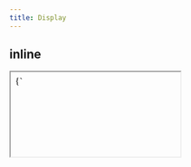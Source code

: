 ```yaml
---
title: Display
---
```


## inline

<iframe style={{border: 'none', width: '100%', resize: 'both'}} srcdoc={`
  <style>
    body>div {
      padding: 20px;
    }
    div>div {
      background: #f6f5f5;
      padding: 10px;
      margin: 10px;
    }
  </style>
  <div>
    <div style="display: inline;">1</div>
    <div style="display: inline;">2</div>
    <div style="display: inline;">3</div>
    <div style="display: inline;">4</div>
  </div>`}/>

```html
<div>
  <div style="display: inline;">1</div>
  <div style="display: inline;">2</div>
  <div style="display: inline;">3</div>
  <div style="display: inline;">4</div>
</div>
```

## block

<iframe style={{border: 'none', width: '100%', resize: 'both'}} srcdoc={`
  <style>
    body>div {
      padding: 20px;
    }
    div>div {
      background: #f6f5f5;
      padding: 10px;
      margin: 10px;
    }
  </style>
  <div style="display: block">
    <div>1</div>
    <div>2</div>
    <div>3</div>
    <div>4</div>
  </div>`}/>

```html
<div style="display: block">
  <div>1</div>
  <div>2</div>
  <div>3</div>
  <div>4</div>
</div>
```

## flex

<iframe style={{border: 'none', width: '100%', resize: 'both'}} srcdoc={`
  <style>
    body>div {
      padding: 20px;
    }
    div>div {
      background: #f6f5f5;
      padding: 10px;
      margin: 10px;
    }
  </style>
  <div style="display: flex">
    <div>1</div>
    <div>2</div>
    <div>3</div>
    <div>4</div>
  </div>`}/>

```html
<div style="display: flex">
  <div>1</div>
  <div>2</div>
  <div>3</div>
  <div>4</div>
</div>
```

## grid

<iframe style={{border: 'none', width: '100%', resize: 'both'}} srcdoc={`
  <style>
    body>div {
      padding: 20px;
    }
    div>div {
      background: #f6f5f5;
      padding: 10px;
      margin: 10px;
    }
  </style>
  <div style="display: grid; grid-template-columns: 1fr 1fr 1fr">
    <div>1</div>
    <div>2</div>
    <div>3</div>
    <div>4</div>
  </div>`}/>

```html
<div style="display: grid; grid-template-columns: 1fr 1fr 1fr">
  <div>1</div>
  <div>2</div>
  <div>3</div>
  <div>4</div>
</div>
```
